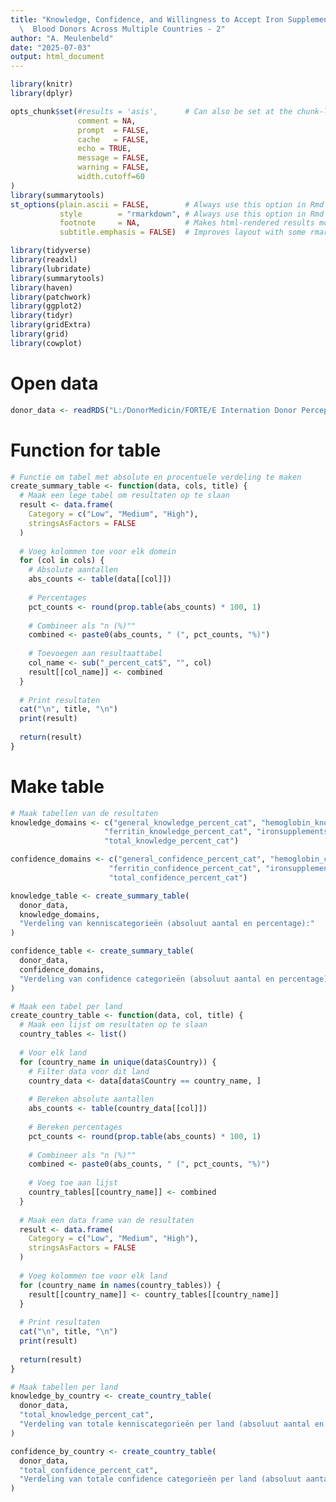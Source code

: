 ```yaml
---
title: "Knowledge, Confidence, and Willingness to Accept Iron Supplementation Among
  \  Blood Donors Across Multiple Countries - 2"
author: "A. Meulenbeld"
date: "2025-07-03"
output: html_document
---
```


```r
library(knitr)
library(dplyr)

opts_chunk$set(#results = 'asis',      # Can also be set at the chunk-level. IT IS NEEDED IN THE dfsummary chunck
               comment = NA,
               prompt  = FALSE,
               cache   = FALSE,
               echo = TRUE,
               message = FALSE,
               warning = FALSE,
               width.cutoff=60
)
library(summarytools)
st_options(plain.ascii = FALSE,        # Always use this option in Rmd documents
           style        = "rmarkdown", # Always use this option in Rmd documents
           footnote     = NA,          # Makes html-rendered results more concise
           subtitle.emphasis = FALSE)  # Improves layout with some rmardown themes

library(tidyverse)
library(readxl)
library(lubridate)
library(summarytools)
library(haven)
library(patchwork)
library(ggplot2)
library(tidyr)
library(gridExtra)
library(grid)
library(cowplot)
```

# Open data
```r
donor_data <- readRDS("L:/DonorMedicin/FORTE/E Internation Donor Perception Survey/B Analysis/R/2. Datasets/thesis_fleur/processed_data.rds")
```

# Function for table
```r
# Functie om tabel met absolute en procentuele verdeling te maken
create_summary_table <- function(data, cols, title) {
  # Maak een lege tabel om resultaten op te slaan
  result <- data.frame(
    Category = c("Low", "Medium", "High"),
    stringsAsFactors = FALSE
  )
  
  # Voeg kolommen toe voor elk domein
  for (col in cols) {
    # Absolute aantallen
    abs_counts <- table(data[[col]])
    
    # Percentages
    pct_counts <- round(prop.table(abs_counts) * 100, 1)
    
    # Combineer als "n (%)""
    combined <- paste0(abs_counts, " (", pct_counts, "%)")
    
    # Toevoegen aan resultaattabel
    col_name <- sub("_percent_cat$", "", col)
    result[[col_name]] <- combined
  }
  
  # Print resultaten
  cat("\n", title, "\n")
  print(result)
  
  return(result)
}
```

# Make table

```r

# Maak tabellen van de resultaten
knowledge_domains <- c("general_knowledge_percent_cat", "hemoglobin_knowledge_percent_cat", 
                     "ferritin_knowledge_percent_cat", "ironsupplements_knowledge_percent_cat",
                     "total_knowledge_percent_cat")

confidence_domains <- c("general_confidence_percent_cat", "hemoglobin_confidence_percent_cat", 
                      "ferritin_confidence_percent_cat", "ironsupplements_confidence_percent_cat",
                      "total_confidence_percent_cat")

knowledge_table <- create_summary_table(
  donor_data, 
  knowledge_domains,
  "Verdeling van kenniscategorieën (absoluut aantal en percentage):"
)

confidence_table <- create_summary_table(
  donor_data, 
  confidence_domains,
  "Verdeling van confidence categorieën (absoluut aantal en percentage):"
)

# Maak een tabel per land
create_country_table <- function(data, col, title) {
  # Maak een lijst om resultaten op te slaan
  country_tables <- list()
  
  # Voor elk land
  for (country_name in unique(data$Country)) {
    # Filter data voor dit land
    country_data <- data[data$Country == country_name, ]
    
    # Bereken absolute aantallen
    abs_counts <- table(country_data[[col]])
    
    # Bereken percentages
    pct_counts <- round(prop.table(abs_counts) * 100, 1)
    
    # Combineer als "n (%)""
    combined <- paste0(abs_counts, " (", pct_counts, "%)")
    
    # Voeg toe aan lijst
    country_tables[[country_name]] <- combined
  }
  
  # Maak een data frame van de resultaten
  result <- data.frame(
    Category = c("Low", "Medium", "High"),
    stringsAsFactors = FALSE
  )
  
  # Voeg kolommen toe voor elk land
  for (country_name in names(country_tables)) {
    result[[country_name]] <- country_tables[[country_name]]
  }
  
  # Print resultaten
  cat("\n", title, "\n")
  print(result)
  
  return(result)
}

# Maak tabellen per land
knowledge_by_country <- create_country_table(
  donor_data, 
  "total_knowledge_percent_cat",
  "Verdeling van totale kenniscategorieën per land (absoluut aantal en percentage):"
)

confidence_by_country <- create_country_table(
  donor_data, 
  "total_confidence_percent_cat",
  "Verdeling van totale confidence categorieën per land (absoluut aantal en percentage):"
)

```